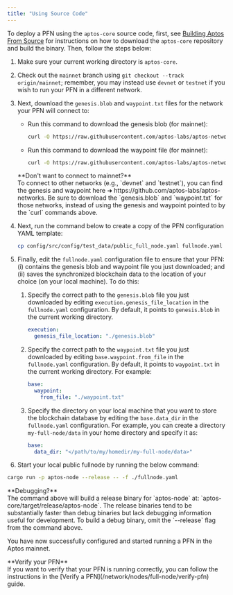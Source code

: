 ```yaml
---
title: "Using Source Code"
---
```







To deploy a PFN using the `aptos-core` source code, first, see [Building Aptos From Source](/network/nodes/building-from-source) for instructions
on how to download the `aptos-core` repository and build the binary. Then, follow the steps below:

1. Make sure your current working directory is `aptos-core`.

2. Check out the `mainnet` branch using `git checkout --track origin/mainnet`; remember, you may instead use `devnet` or `testnet`
   if you wish to run your PFN in a different network.

3. Next, download the `genesis.blob` and `waypoint.txt` files for the network your PFN will connect to:

   - Run this command to download the genesis blob (for mainnet):

     ```bash filename="Terminal"
     curl -O https://raw.githubusercontent.com/aptos-labs/aptos-networks/main/mainnet/genesis.blob
     ```

   - Run this command to download the waypoint file (for mainnet):
     ```bash filename="Terminal"
     curl -O https://raw.githubusercontent.com/aptos-labs/aptos-networks/main/mainnet/waypoint.txt
     ```

   <Aside type="caution">
     **Don&apos;t want to connect to mainnet?**<br />
     To connect to other networks (e.g., `devnet` and `testnet`), you can find the genesis and waypoint here ➜ https://github.com/aptos-labs/aptos-networks.
     Be sure to download the `genesis.blob` and `waypoint.txt` for those networks, instead of using the genesis
     and waypoint pointed to by the `curl` commands above.
   </Aside>

4. Next, run the command below to create a copy of the PFN configuration YAML template:
   ```bash filename="Terminal"
   cp config/src/config/test_data/public_full_node.yaml fullnode.yaml
   ```

5. Finally, edit the `fullnode.yaml` configuration file to ensure that your PFN: (i) contains the genesis blob
   and waypoint file you just downloaded; and (ii) saves the synchronized blockchain data to the location of your
   choice (on your local machine). To do this:

   1. Specify the correct path to the `genesis.blob` file you just downloaded by editing `execution.genesis_file_location` in the `fullnode.yaml` configuration. By default, it points to `genesis.blob` in the current working directory.
      ```yaml filename="fullnode.yaml"
      execution:
        genesis_file_location: "./genesis.blob"
      ```
   2. Specify the correct path to the `waypoint.txt` file you just downloaded by editing `base.waypoint.from_file` in the `fullnode.yaml` configuration. By default, it points to `waypoint.txt` in the current working directory. For example:
      ```yaml filename="fullnode.yaml"
      base:
        waypoint:
          from_file: "./waypoint.txt"
      ```
   3. Specify the directory on your local machine that you want to store the blockchain database by editing the `base.data_dir` in the `fullnode.yaml` configuration. For example, you can create a directory `my-full-node/data` in your home directory and specify it as:
      ```yaml filename="fullnode.yaml"
      base:
        data_dir: "</path/to/my/homedir/my-full-node/data>"
      ```

6. Start your local public fullnode by running the below command:

```bash filename="Terminal"
cargo run -p aptos-node --release -- -f ./fullnode.yaml
```

<Aside type="note">
  **Debugging?**<br />
  The command above will build a release binary for `aptos-node` at: `aptos-core/target/release/aptos-node`. The release
  binaries tend to be substantially faster than debug binaries but lack debugging information useful for development.
  To build a debug binary, omit the `--release` flag from the command above.
</Aside>

You have now successfully configured and started running a PFN in the Aptos mainnet.

<Aside type="note">
  **Verify your PFN**<br />
  If you want to verify that your PFN is running correctly, you can follow the instructions in the [Verify a PFN](/network/nodes/full-node/verify-pfn) guide.
</Aside>
